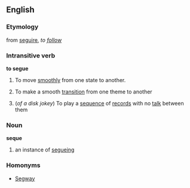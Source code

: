 ==English==
===Etymology===
{{It.}} from [[seguire]], ''to [[follow]]''
===Intransitive verb===
'''to segue'''
# To move [[smoothly]] from one state to another.
#{{music}} To make a smooth [[transition]] from one theme to another
#(''of a disk jokey'') To play a [[sequence]] of [[record]]s with no [[talk]] between them
===Noun===
'''seque'''
# an instance of [[segueing]]
===Homonyms===
*[[Segway]]